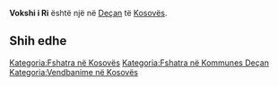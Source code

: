 {{Fshat në 
 | Emri                = Vokshi i Ri
 | EmriAlt                = 
 | NAME_SHORT_FORM=      
 | NAME_GENERIC=      
 | NAME_SORT_NAME_RO=      VOKSHIIRI
 | FULL_NAME_RO = Vokshi i Ri
 | FULL_NAME_ND_RO=Vokshi i Ri
 | SORT_NAME_RG=VOKSHIIRI
 | FULL_NAME_RG=Vokshi i Ri
 | FULL_NAME_ND_RG=Vokshi i Ri
 | SRP_NAME_SHORT_FORM=      
 | SRP_NAME_GENERIC=      
 | SRP_NAME_SORT_NAME_RO=      
 | SRP_FULL_NAME_RO = 
 | SRP_FULL_NAME_ND_RO=
 | SRP_SORT_NAME_RG=
 | SRP_FULL_NAME_RG=
 | SRP_FULL_NAME_ND_RG=
 | Emri (Rasa dhanore) = 
 | Figura              = 
 | Shteti              = Kosovo
 | Komuna              = Deçan
 | Kodi postar         = 
 | Sipërfaqja          = 

 | Popullsia           = 

 | Regj. i popullsisë  = 
 | Dend. e popullsisë  = 
 | Faqja zyrtare       = 
 <!--- Koordinatat ----> 
 | Gjerësia            = 42.525833
 | Gjatësia            = 20.263056
 | Lartësia            = 
}}
'''Vokshi i Ri''' është një [[]] në [[Deçan]] të [[Kosovës]].

<!-- == Gjeografia == -->
<!-- == Historia == -->
<!-- == Demografia == -->
== Shih edhe ==
{{Komuna Deçan}}
{{Kosovo-Administrata-Cung}}

[[Kategoria:Fshatra në Kosovës]]
[[Kategoria:Fshatra në Kommunes Deçan]]
[[Kategoria:Vendbanime në Kosovës]]